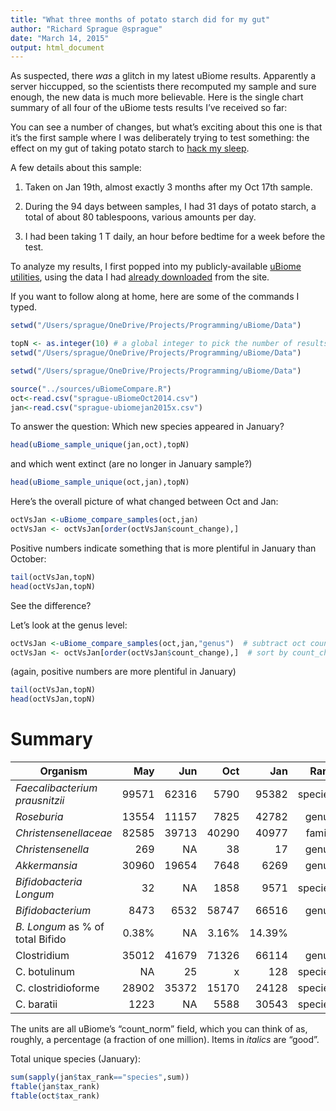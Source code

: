 ```yaml
---
title: "What three months of potato starch did for my gut"
author: "Richard Sprague @sprague"
date: "March 14, 2015"
output: html_document
---
```

As suspected, there *was* a glitch in my latest uBiome results. Apparently a server hiccupped, so the scientists there recomputed my sample and sure enough, the new data is much more believable. Here is the single chart summary of all four of the uBiome tests results I’ve received so far:

You can see a number of changes, but what's exciting about this one is that it's the first sample where I was deliberately trying to test something: the effect on my gut of taking potato starch to [hack my sleep](http://www.ubiomeblog.com/hacking-sleep/).

A few details about this sample:

1. Taken on Jan 19th, almost exactly 3 months after my Oct 17th sample.

2. During the 94 days between samples, I had 31 days of potato starch, a total of about 80 tablespoons, various amounts per day.

3. I had been taking 1 T daily, an hour before bedtime for a week before the test.

To analyze my results, I first popped into my publicly-available [uBiome utilities](https://github.com/richardsprague/uBiome), using the data I had [already downloaded](http://blog.richardsprague.com/2015/01/how-to-analyze-ubiome-sample-in-excel.html) from the site.

If you want to follow along at home, here are some of the commands I typed.

```r

setwd("/Users/sprague/OneDrive/Projects/Programming/uBiome/Data")

topN <- as.integer(10) # a global integer to pick the number of results I'll display
setwd("/Users/sprague/OneDrive/Projects/Programming/uBiome/Data")

setwd("/Users/sprague/OneDrive/Projects/Programming/uBiome/Data")

source("../sources/uBiomeCompare.R")
oct<-read.csv("sprague-uBiomeOct2014.csv")
jan<-read.csv("sprague-ubiomejan2015x.csv")
```

To answer the question: Which new species appeared in January?

```r
head(uBiome_sample_unique(jan,oct),topN)

```

and which went extinct (are no longer in January sample?)

```r
head(uBiome_sample_unique(oct,jan),topN)
```

Here's the overall picture of what changed between Oct and Jan:

```r
octVsJan <-uBiome_compare_samples(oct,jan)
octVsJan <- octVsJan[order(octVsJan$count_change),]
```
Positive numbers indicate something that is more plentiful in January than October:
```r
tail(octVsJan,topN)
head(octVsJan,topN)
```

See the difference?

Let's look at the genus level:
```r
octVsJan <-uBiome_compare_samples(oct,jan,"genus")  # subtract oct count from jan count
octVsJan <- octVsJan[order(octVsJan$count_change),]  # sort by count_change
```
(again, positive numbers are more plentiful in January)
```r
tail(octVsJan,topN)
head(octVsJan,topN)

```
# Summary


Organism     |                 May      | Jun  | Oct   | Jan   | Rank
------------ | -------------: | -------:|------:|----: |-----:  |----------:
*Faecalibacterium prausnitzii*| 99571    | 62316 |5790 | 95382   |species
*Roseburia*                   |13554     | 11157 |7825 | 42782   | genus
*Christensenellaceae*         |82585     |39713  |40290|  40977  |family
*Christensenella*             |269	 |NA     |38   |   17    |genus
*Akkermansia*		      |30960     |19654  |7648 | 6269     |genus
*Bifidobacteria Longum*	      |32	 |NA	 |1858 |  9571    | species
*Bifidobacterium*	      |8473	 |6532   |58747| 66516     |genus
*B. Longum* as % of total Bifido|0.38%	|NA	 |3.16% |  14.39%   | 
Clostridium		      |35012	|41679	 |71326 |   66114  |genus
C. botulinum    	      |NA       |25      |   x  |   128    |species
C. clostridioforme	      |28902    |35372   |15170 |  24128  |species
C. baratii		      |1223	|NA      |5588  |   30543 |species

The units are all uBiome’s “count_norm” field, which you can think of as, roughly, a percentage (a fraction of one million). Items in *italics* are "good".

Total unique species (January):
```r
sum(sapply(jan$tax_rank=="species",sum))
ftable(jan$tax_rank)
ftable(oct$tax_rank)
```


